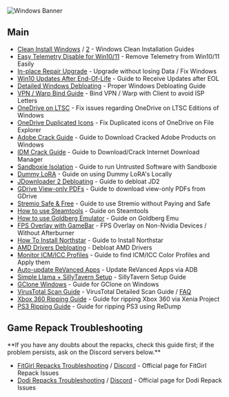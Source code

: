 ![Windows Banner](https://small.fileditchstuff.me/s19/LKSlXAeTWmAnHxMaPhX.png)

## Main
- [Clean Install Windows](https://gravesoft.dev/clean_install_windows) / [2](https://rentry.co/Clean_Install) - Windows Clean Installation Guides
- [Easy Telemetry Disable for Win10/11](https://gist.github.com/ave9858/a2153957afb053f7d0e7ffdd6c3dcb89) - Remove Telemetry from Win10/11 Easily
- [In-place Repair Upgrade](https://gravesoft.dev/in-place_repair_upgrade) - Upgrade without losing Data / Fix Windows
- [Win10 Updates After End-Of-Life](https://massgrave.dev/windows10_eol) - Guide to Receive Updates after EOL
- [Detailed Windows Debloating](https://rentry.co/debloatguide) - Proper Windows Debloating Guide
- [VPN / Warp Bind Guide](https://rentry.org/bind-vpn) - Bind VPN / Warp with Client to avoid ISP Letters
- [OneDrive on LTSC](https://rentry.co/od_problem) - Fix issues regarding OneDrive on LTSC Editions of Windows
- [OneDrive Duplicated Icons](https://rentry.org/fix_2icon) - Fix Duplicated icons of OneDrive on File Explorer
- [Adobe Crack Guide](https://rentry.org/Adobe_crack) - Guide to Download Cracked Adobe Products on Windows
- [IDM Crack Guide](https://rentry.org/installidm) - Guide to Download/Crack Internet Download Manager
- [Sandboxie Isolation](https://rentry.co/sandboxie-guide) - Guide to run Untrusted Software with Sandboxie
- [Dummy LoRA](https://rentry.org/dummylora) - Guide on using Dummy LoRA's Locally
- [JDownloader 2 Debloating](https://rentry.org/jdownloader2) - Guide to debloat JD2
- [GDrive View-only PDFs](https://rentry.co/cm4b7) - Guide to download view-only PDFs from GDrive
- [Stremio Safe & Free](https://rentry.co/privatestremio) - Guide to use Stremio without Paying and Safe
- [How to use Steamtools](https://rentry.co/Steamtools) - Guide on Steamtools
- [How to use Goldberg Emulator](https://rentry.co/goldberg_emulator) - Guide on Goldberg Emu
- [FPS Overlay with GameBar](https://rentry.co/WindowsFPS) - FPS Overlay on Non-Nvidia Devices / Without Afterburner
- [How To Install Northstar](https://rentry.org/northstar-guide) - Guide to Install Northstar
- [AMD Drivers Debloating](https://rentry.co/AMDDebloat) - Debloat AMD Drivers
- [Monitor ICM/ICC Profiles](https://rentry.co/ICM) - Guide to find ICM/ICC Color Profiles and Apply them
- [Auto-update ReVanced Apps](https://rentry.co/revanced-auto-update) - Update ReVanced Apps via ADB
- [Simple Llama + SillyTavern Setup](https://rentry.org/llama_v2_sillytavern) - SillyTavern Setup Guide
- [GClone Windows](https://telegra.ph/Gclone-Guide-for-Windows-07-20) - Guide for GClone on Windows
- [VirusTotal Scan Guide](https://rentry.co/VTGuide) - VirusTotal Detailed Scan Guide / [FAQ](https://rentry.co/piracy-faq-virustotal)
- [Xbox 360 Ripping Guide](https://github.com/xenia-project/xenia/wiki/quickstart) - Guide for ripping Xbox 360 via Xenia Project
- [PS3 Ripping Guide](http://wiki.redump.org/index.php?title=Sony_PlayStation_3_Dumping_Guide) - Guide for ripping PS3 using ReDump

## Game Repack Troubleshooting


<Callout emoji="🔔">
  **If you have any doubts about the repacks, check this guide first; if the problem persists, ask on the Discord servers below.**
</Callout>

- [FitGirl Repacks Troubleshooting](https://fitgirl-repacks.site/repacks-troubleshooting/) / [Discord](https://discord.gg/Up3YARe4RW) - Official page for FitGirl Repack Issues
- [Dodi Repacks Troubleshooting](https://dodi-repacks.site/troubleshooting/) / [Discord](https://discord.gg/Puk48qUewr) - Official page for Dodi Repack Issues
